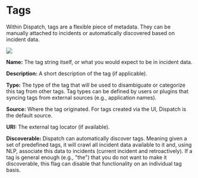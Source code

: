 # Tags

Within Dispatch, tags are a flexible piece of metadata. They can be manually attached to incidents or automatically discovered based on incident data.

<div style={{textAlign: 'center'}}>

![](/img/admin-ui-knowledge-tags.png)

</div>

**Name:** The tag string itself, or what you would expect to be in incident data.

**Description:** A short description of the tag (if applicable).

**Type:** The type of the tag that will be used to disambiguate or categorize this tag from other tags. Tag types can be defined by users or plugins that syncing tags from external sources (e.g., application names).

**Source:** Where the tag originated. For tags created via the UI, Dispatch is the default source.

**URI:** The external tag locator (if available).

**Discoverable:** Dispatch can automatically discover tags. Meaning given a set of predefined tags, it will crawl all incident data available to it and, using NLP, associate this data to incidents (current incident and retroactively). If a tag is general enough (e.g., "the") that you do not want to make it discoverable, this flag can disable that functionality on an individual tag basis.
